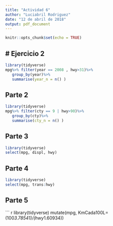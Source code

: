 ```yaml
---
title: "Actividad 6"
author: "Luciabril Rodriguez"
date: "12 de abril de 2018"
output: pdf_document
---
```


```r
knitr::opts_chunk$set(echo = TRUE)
```

## # Ejercicio 2
```r
library(tidyverse)
mpg%>% filter(year == 2008 , hwy>31)%>%
   group_by(year)%>%
   summarise(year_n = n() )
```

## Parte 2
``` r
library(tidyverse)
mpg%>% filter(cty == 9 | hwy>90)%>%
   group_by(cty)%>%
   summarise(cty_n = n() )
```

## Parte 3
``` r
library(tidyverse)
select(mpg, displ, hwy)
``` 

## Parte 4
``` r
library(tidyverse)
select(mpg, trans:hwy)
```

## Parte 5
``` r
library(tidyverse)
mutate(mpg, KmCada100L= (100*3.78541)/(hwy*1.60934))